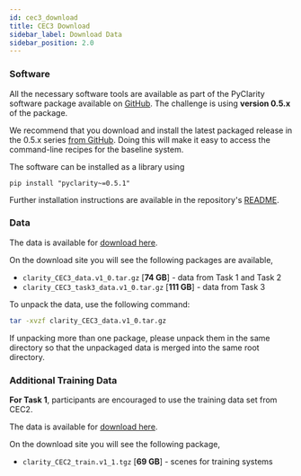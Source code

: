 ```yaml
---
id: cec3_download
title: CEC3 Download
sidebar_label: Download Data
sidebar_position: 2.0
---
```


### Software

All the necessary software tools are available as part of the PyClarity software package available on [GitHub](https://github.com/claritychallenge/clarity). The challenge is using **version 0.5.x** of the package.

We recommend that you download and install the latest packaged release in the 0.5.x series [from GitHub](https://github.com/claritychallenge/clarity/releases). Doing this will make it easy to access the command-line recipes for the baseline system.

The software can be installed as a library using

```pip install "pyclarity~=0.5.1"```

Further installation instructions are available in the repository's [README](https://github.com/claritychallenge/clarity).

### Data

The data is available for [download here](https://mab.to/BndoGwtUhjTL3).

On the download site you will see the following packages are available,

- `clarity_CEC3_data.v1_0.tar.gz`  [**74 GB**] - data from Task 1 and Task 2
- `clarity_CEC3_task3_data.v1_0.tar.gz` [**111 GB**] - data from Task 3

To unpack the data, use the following command:

```bash
tar -xvzf clarity_CEC3_data.v1_0.tar.gz
```

If unpacking more than one package, please unpack them in the same directory so that the unpackaged data is merged into the same root directory.

### Additional Training Data

**For Task 1**, participants are encouraged to use the training data set from CEC2.

The data is available for [download here](https://mab.to/zU7TS8jJelkoD).

On the download site you will see the following package,

- `clarity_CEC2_train.v1_1.tgz` [**69 GB**] - scenes for training systems
